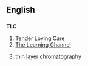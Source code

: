 ==English==
==={{initialism}}===
'''TLC'''

#Tender Loving Care
#[[The Learning Channel]]
#{{Chemistry}} thin layer [[chromatography]]
